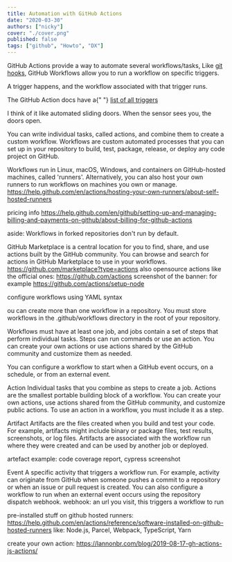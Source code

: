 ```yaml
---
title: Automation with GitHub Actions
date: "2020-03-30"
authors: ["nicky"]
cover: "./cover.png"
published: false
tags: ["github", "Howto", "DX"]
---
```


GitHub Actions provide a way to automate several workflows/tasks,
Like [git hooks](/blog/git-hooks), GitHub Workflows allow you to run a workflow on specific triggers.

A trigger happens, and the workflow associated with that trigger runs.

<Aside>
  The GitHub Action docs have a{" "}
  <a href="https://help.github.com/en/actions/reference/events-that-trigger-workflows">
    list of all triggers
  </a>
</Aside>

I think of it like automated sliding doors. When the sensor sees you, the doors open.

You can write individual tasks, called actions, and combine them to create a custom workflow. Workflows are custom automated processes that you can set up in your repository to build, test, package, release, or deploy any code project on GitHub.

Workflows run in Linux, macOS, Windows, and containers on GitHub-hosted machines, called 'runners'. Alternatively, you can also host your own runners to run workflows on machines you own or manage.
https://help.github.com/en/actions/hosting-your-own-runners/about-self-hosted-runners

pricing info
https://help.github.com/en/github/setting-up-and-managing-billing-and-payments-on-github/about-billing-for-github-actions

aside: Workflows in forked repositories don't run by default.

GitHub Marketplace is a central location for you to find, share, and use actions built by the GitHub community.
You can browse and search for actions in GitHub Marketplace to use in your workflows.
https://github.com/marketplace?type=actions
also opensource actions like the official ones: https://github.com/actions
screenshot of the banner: for example https://github.com/actions/setup-node

configure workflows using YAML syntax

ou can create more than one workflow in a repository. You must store workflows in the .github/workflows directory in the root of your repository.

Workflows must have at least one job, and jobs contain a set of steps that perform individual tasks. Steps can run commands or use an action. You can create your own actions or use actions shared by the GitHub community and customize them as needed.

You can configure a workflow to start when a GitHub event occurs, on a schedule, or from an external event.

Action
Individual tasks that you combine as steps to create a job. Actions are the smallest portable building block of a workflow. You can create your own actions, use actions shared from the GitHub community, and customize public actions. To use an action in a workflow, you must include it as a step.

Artifact
Artifacts are the files created when you build and test your code. For example, artifacts might include binary or package files, test results, screenshots, or log files. Artifacts are associated with the workflow run where they were created and can be used by another job or deployed.

artefact example: code coverage report, cypress screenshot

Event
A specific activity that triggers a workflow run. For example, activity can originate from GitHub when someone pushes a commit to a repository or when an issue or pull request is created. You can also configure a workflow to run when an external event occurs using the repository dispatch webhook.
webhook: an url you visit, this triggers a workflow to run

pre-installed stuff on github hosted runners: https://help.github.com/en/actions/reference/software-installed-on-github-hosted-runners
like: Node.js, Parcel, Webpack, TypeScript, Yarn

create your own action: https://lannonbr.com/blog/2019-08-17-gh-actions-js-actions/
